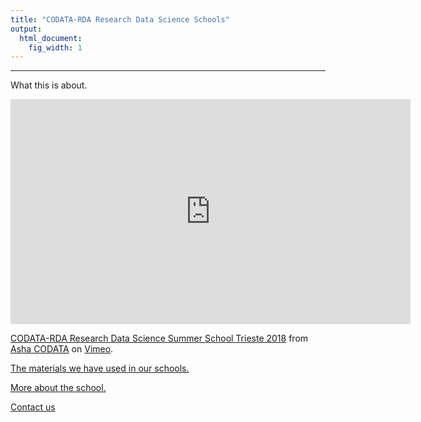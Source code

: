 ```yaml
---
title: "CODATA-RDA Research Data Science Schools"
output:
  html_document:
    fig_width: 1
---
```


----
        
What this is about. 

<iframe src="https://player.vimeo.com/video/299263596" width="640" height="360" frameborder="0" allow="autoplay; fullscreen" allowfullscreen></iframe>
<p><a href="https://vimeo.com/299263596">CODATA-RDA Research Data Science Summer School Trieste 2018</a> from <a href="https://vimeo.com/user91439529">Asha CODATA</a> on <a href="https://vimeo.com">Vimeo</a>.</p>


[The materials we have used in our schools.](https://github.com/CODATA-RDA-DataScienceSchools/Materials)

[More about the school.](https://github.com/CODATA-RDA-DataScienceSchools/TaskGroup)

[Contact us](mailto://data_school_dierectors@codata.org) 
